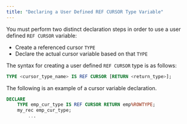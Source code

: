 ```yaml
---
title: "Declaring a User Defined REF CURSOR Type Variable"
---
```


<div id="declaring_a_user_defined_ref_cursor_type_variable" class="registered_link"></div>

You must perform two distinct declaration steps in order to use a user defined `REF CURSOR` variable:

-   Create a referenced cursor `TYPE`
-   Declare the actual cursor variable based on that `TYPE`

The syntax for creating a user defined `REF CURSOR` type is as follows:

```sql
TYPE <cursor_type_name> IS REF CURSOR [RETURN <return_type>];
```

The following is an example of a cursor variable declaration.

```sql
DECLARE
    TYPE emp_cur_type IS REF CURSOR RETURN emp%ROWTYPE;
    my_rec emp_cur_type;
        ...
```
